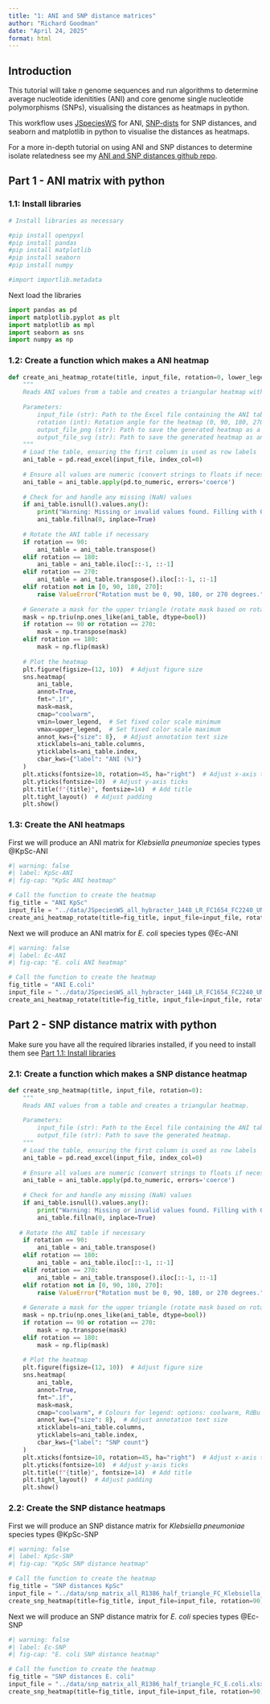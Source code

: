 ```yaml
---
title: "1: ANI and SNP distance matrices"
author: "Richard Goodman"
date: "April 24, 2025"
format: html
---
```


## Introduction

This tutorial will take *n* genome sequences and run algorithms to determine average nucleotide idenitities (ANI) and core genome single nucleotide polymorphisms (SNPs), visualising the distances as heatmaps in python.

This workflow uses [JSpeciesWS](https://jspecies.ribohost.com/jspeciesws/) for ANI, [SNP-dists](https://github.com/tseemann/snp-dists) for SNP distances, and seaborn and matplotlib in python to visualise the distances as heatmaps.

For a more in-depth tutorial on using ANI and SNP distances to determine isolate relatedness see my [ANI and SNP distances github repo](https://github.com/rngoodman/ANI-and-SNP-distances). 

## Part 1 - ANI matrix with python 

### 1.1: Install libraries

```python
# Install libraries as necessary 

#pip install openpyxl 
#pip install pandas 
#pip install matplotlib 
#pip install seaborn 
#pip install numpy

#import importlib.metadata
```

Next load the libraries
```python
import pandas as pd 
import matplotlib.pyplot as plt 
import matplotlib as mpl 
import seaborn as sns 
import numpy as np
```


### 1.2: Create a function which makes a ANI heatmap

```python
def create_ani_heatmap_rotate(title, input_file, rotation=0, lower_legend=90, upper_legend=100):
    """
    Reads ANI values from a table and creates a triangular heatmap with rotation options.
    
    Parameters:
        input_file (str): Path to the Excel file containing the ANI table.
        rotation (int): Rotation angle for the heatmap (0, 90, 180, 270).
        output_file_png (str): Path to save the generated heatmap as a PNG file.
        output_file_svg (str): Path to save the generated heatmap as an SVG file.
    """
    # Load the table, ensuring the first column is used as row labels
    ani_table = pd.read_excel(input_file, index_col=0)
    
    # Ensure all values are numeric (convert strings to floats if necessary)
    ani_table = ani_table.apply(pd.to_numeric, errors='coerce')
    
    # Check for and handle any missing (NaN) values
    if ani_table.isnull().values.any():
        print("Warning: Missing or invalid values found. Filling with 0.")
        ani_table.fillna(0, inplace=True)
    
    # Rotate the ANI table if necessary
    if rotation == 90:
        ani_table = ani_table.transpose()
    elif rotation == 180:
        ani_table = ani_table.iloc[::-1, ::-1]
    elif rotation == 270:
        ani_table = ani_table.transpose().iloc[::-1, ::-1]
    elif rotation not in [0, 90, 180, 270]:
        raise ValueError("Rotation must be 0, 90, 180, or 270 degrees.")
    
    # Generate a mask for the upper triangle (rotate mask based on rotation)
    mask = np.triu(np.ones_like(ani_table, dtype=bool))
    if rotation == 90 or rotation == 270:
        mask = np.transpose(mask)
    elif rotation == 180:
        mask = np.flip(mask)
    
    # Plot the heatmap
    plt.figure(figsize=(12, 10))  # Adjust figure size
    sns.heatmap(
        ani_table, 
        annot=True, 
        fmt=".1f", 
        mask=mask, 
        cmap="coolwarm",
        vmin=lower_legend,  # Set fixed color scale minimum
        vmax=upper_legend,  # Set fixed color scale maximum
        annot_kws={"size": 8},  # Adjust annotation text size
        xticklabels=ani_table.columns, 
        yticklabels=ani_table.index, 
        cbar_kws={"label": "ANI (%)"}
    )
    plt.xticks(fontsize=10, rotation=45, ha="right")  # Adjust x-axis ticks
    plt.yticks(fontsize=10)  # Adjust y-axis ticks
    plt.title(f"{title}", fontsize=14)  # Add title
    plt.tight_layout()  # Adjust padding
    plt.show()
```

### 1.3: Create the ANI heatmaps

First we will produce an ANI matrix for *Klebsiella pneumoniae* species types @KpSc-ANI

```python
#| warning: false
#| label: KpSc-ANI
#| fig-cap: "KpSc ANI heatmap"

# Call the function to create the heatmap
fig_title = "ANI KpSc"
input_file = "../data/JSpeciesWS_all_hybracter_1448_LR_FC1654_FC2240_UNI_ANIb_half_triangle_FC_rearranged_Klebsiella_spp.xlsx"
create_ani_heatmap_rotate(title=fig_title, input_file=input_file, rotation=90, lower_legend=93, upper_legend=100)
```

Next we will produce an ANI matrix for *E. coli* species types @Ec-ANI

```python
#| warning: false
#| label: Ec-ANI
#| fig-cap: "E. coli ANI heatmap"

# Call the function to create the heatmap
fig_title = "ANI E.coli"
input_file = "../data/JSpeciesWS_all_hybracter_1448_LR_FC1654_FC2240_UNI_ANIb_half_triangle_FC_rearranged_E.coli.xlsx"
create_ani_heatmap_rotate(title=fig_title, input_file=input_file, rotation=90, lower_legend=93, upper_legend=100)
```

## Part 2 - SNP distance matrix with python

Make sure you have all the required libraries installed, if you need to install them see [Part 1.1: Install libraries](#install-libraries) 

### 2.1: Create a function which makes a SNP distance heatmap

```python
def create_snp_heatmap(title, input_file, rotation=0):
    """
    Reads ANI values from a table and creates a triangular heatmap.
    
    Parameters:
        input_file (str): Path to the Excel file containing the ANI table.
        output_file (str): Path to save the generated heatmap.
    """
    # Load the table, ensuring the first column is used as row labels
    ani_table = pd.read_excel(input_file, index_col=0)
    
    # Ensure all values are numeric (convert strings to floats if necessary)
    ani_table = ani_table.apply(pd.to_numeric, errors='coerce')
    
    # Check for and handle any missing (NaN) values
    if ani_table.isnull().values.any():
        print("Warning: Missing or invalid values found. Filling with 0.")
        ani_table.fillna(0, inplace=True)
    
   # Rotate the ANI table if necessary
    if rotation == 90:
        ani_table = ani_table.transpose()
    elif rotation == 180:
        ani_table = ani_table.iloc[::-1, ::-1]
    elif rotation == 270:
        ani_table = ani_table.transpose().iloc[::-1, ::-1]
    elif rotation not in [0, 90, 180, 270]:
        raise ValueError("Rotation must be 0, 90, 180, or 270 degrees.")
    
    # Generate a mask for the upper triangle (rotate mask based on rotation)
    mask = np.triu(np.ones_like(ani_table, dtype=bool))
    if rotation == 90 or rotation == 270:
        mask = np.transpose(mask)
    elif rotation == 180:
        mask = np.flip(mask)
    
    # Plot the heatmap
    plt.figure(figsize=(12, 10))  # Adjust figure size
    sns.heatmap(
        ani_table, 
        annot=True, 
        fmt=".1f", 
        mask=mask, 
        cmap="coolwarm", # Colours for legend: options: coolwarm, RdBu
        annot_kws={"size": 8},  # Adjust annotation text size
        xticklabels=ani_table.columns, 
        yticklabels=ani_table.index, 
        cbar_kws={"label": "SNP count"}
    )
    plt.xticks(fontsize=10, rotation=45, ha="right")  # Adjust x-axis ticks
    plt.yticks(fontsize=10)  # Adjust y-axis ticks
    plt.title(f"{title}", fontsize=14)  # Add title
    plt.tight_layout()  # Adjust padding
    plt.show()
```

### 2.2: Create the SNP distance heatmaps

First we will produce an SNP distance matrix for *Klebsiella pneumoniae* species types @KpSc-SNP

```python
#| warning: false
#| label: KpSc-SNP
#| fig-cap: "KpSc SNP distance heatmap"

# Call the function to create the heatmap
fig_title = "SNP distances KpSc"
input_file = "../data/snp_matrix_all_R1386_half_triangle_FC_Klebsiella_spp.xlsx"
create_snp_heatmap(title=fig_title, input_file=input_file, rotation=90)
```

Next we will produce an SNP distance matrix for *E. coli* species types @Ec-SNP

```python
#| warning: false
#| label: Ec-SNP
#| fig-cap: "E. coli SNP distance heatmap"

# Call the function to create the heatmap
fig_title = "SNP distances E. coli"
input_file = "../data/snp_matrix_all_R1386_half_triangle_FC_E.coli.xlsx"
create_snp_heatmap(title=fig_title, input_file=input_file, rotation=90)
```
